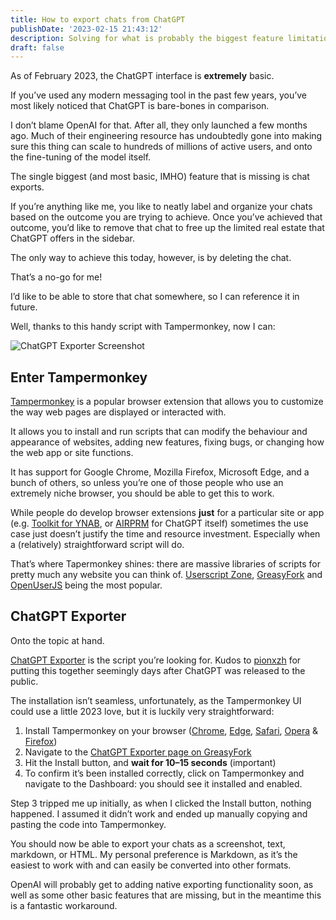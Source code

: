 ```yaml
---
title: How to export chats from ChatGPT
publishDate: '2023-02-15 21:43:12'
description: Solving for what is probably the biggest feature limitation of the app today, with a simple tool you can install in a less than a minute.
draft: false
---
```



As of February 2023, the ChatGPT interface is **extremely** basic.

If you’ve used any modern messaging tool in the past few years, you’ve most likely noticed that ChatGPT is bare-bones in comparison.

I don’t blame OpenAI for that. After all, they only launched a few months ago. Much of their engineering resource has undoubtedly gone into making sure this thing can scale to hundreds of millions of active users, and onto the fine-tuning of the model itself.

The single biggest (and most basic, IMHO) feature that is missing is chat exports.

If you’re anything like me, you like to neatly label and organize your chats based on the outcome you are trying to achieve. Once you’ve achieved that outcome, you’d like to remove that chat to free up the limited real estate that ChatGPT offers in the sidebar.

The only way to achieve this today, however, is by deleting the chat.

That’s a no-go for me!

I’d like to be able to store that chat somewhere, so I can reference it in future.

Well, thanks to this handy script with Tampermonkey, now I can:

<Image src={ExportScreenshot} alt="ChatGPT Exporter Screenshot" format="webp" />

## Enter Tampermonkey

[Tampermonkey](https://www.tampermonkey.net/) is a popular browser extension that allows you to customize the way web pages are displayed or interacted with.

It allows you to install and run scripts that can modify the behaviour and appearance of websites, adding new features, fixing bugs, or changing how the web app or site functions.

It has support for Google Chrome, Mozilla Firefox, Microsoft Edge, and a bunch of others, so unless you’re one of those people who use an extremely niche browser, you should be able to get this to work.

While people do develop browser extensions **just** for a particular site or app (e.g. [Toolkit for YNAB](https://www.toolkitforynab.com/), or [AIRPRM](https://www.aiprm.com/) for ChatGPT itself) sometimes the use case just doesn’t justify the time and resource investment. Especially when a (relatively) straightforward script will do.

That’s where Tapermonkey shines: there are massive libraries of scripts for pretty much any website you can think of. [Userscript Zone](https://www.userscript.zone/?utm_source=tm.net&utm_medium=scripts), [GreasyFork](https://greasyfork.org/) and [OpenUserJS](https://openuserjs.org/) being the most popular.

## ChatGPT Exporter

Onto the topic at hand.

[ChatGPT Exporter](https://github.com/pionxzh/chatgpt-exporter) is the script you’re looking for. Kudos to [pionxzh](https://github.com/pionxzh) for putting this together seemingly days after ChatGPT was released to the public.

The installation isn’t seamless, unfortunately, as the Tampermonkey UI could use a little 2023 love, but it is luckily very straightforward:

1. Install Tampermonkey on your browser ([Chrome](https://chrome.google.com/webstore/detail/dhdgffkkebhmkfjojejmpbldmpobfkfo), [Edge](https://microsoftedge.microsoft.com/addons/detail/iikmkjmpaadaobahmlepeloendndfphd), [Safari](https://apps.apple.com/us/app/tampermonkey/id1482490089), [Opera](https://addons.opera.com/en/extensions/details/tampermonkey-beta/) & [Firefox](https://addons.mozilla.org/en-US/firefox/addon/tampermonkey/))
2. Navigate to the [ChatGPT Exporter page on GreasyFork](https://greasyfork.org/en/scripts/456055-chatgpt-exporter)
3. Hit the Install button, and **wait for 10–15 seconds** (important)
4. To confirm it’s been installed correctly, click on Tampermonkey and navigate to the Dashboard: you should see it installed and enabled.

Step 3 tripped me up initially, as when I clicked the Install button, nothing happened. I assumed it didn’t work and ended up manually copying and pasting the code into Tampermonkey.

You should now be able to export your chats as a screenshot, text, markdown, or HTML. My personal preference is Markdown, as it’s the easiest to work with and can easily be converted into other formats.

OpenAI will probably get to adding native exporting functionality soon, as well as some other basic features that are missing, but in the meantime this is a fantastic workaround.
